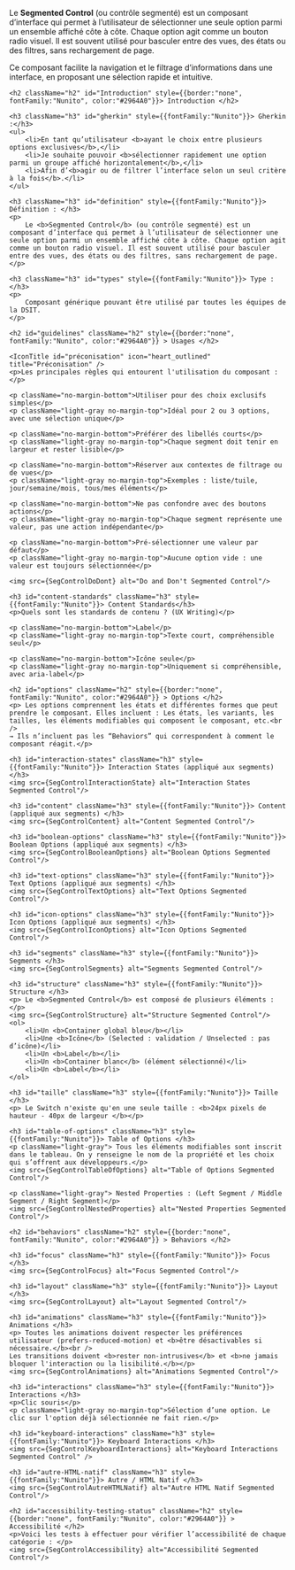 


<Meta title="Composants/SegmentedControl" />

<HeaderComponent title="SegmentedControl" linkFigma="https://www.figma.com/design/Wiy8uWsWjoagf95lOmPXNU/01.0-Design-System-RTE---WEB?node-id=2051-3091&p=f&m=dev" linkGithub="https://github.com/rte-france/design-system-rte/tree/main/packages/react/src/components/segmentedControl"  />

<p className="no-margin-bottom">Le <b>Segmented Control</b> (ou contrôle segmenté) est un composant d’interface qui permet à l’utilisateur de sélectionner une seule option parmi un ensemble affiché côte à côte. Chaque option agit comme un bouton radio visuel. Il est souvent utilisé pour basculer entre des vues, des états ou des filtres, sans rechargement de page.</p>
<p className="no-margin-top">Ce composant facilite la navigation et le filtrage d’informations dans une interface, en proposant une sélection rapide et intuitive.</p>

<StorybookTabs>

<div className="Overview">

    <h2 className="h2" id="Introduction" style={{border:"none", fontFamily:"Nunito", color:"#2964A0"}}> Introduction </h2>

    <h3 className="h3" id="gherkin" style={{fontFamily:"Nunito"}}> Gherkin :</h3>
    <ul>
        <li>En tant qu’utilisateur <b>ayant le choix entre plusieurs options exclusives</b>,</li>
        <li>Je souhaite pouvoir <b>sélectionner rapidement une option parmi un groupe affiché horizontalement</b>,</li>
        <li>Afin d’<b>agir ou de filtrer l’interface selon un seul critère à la fois</b>.</li>
    </ul>

    <h3 className="h3" id="definition" style={{fontFamily:"Nunito"}}> Définition : </h3>
    <p>
        Le <b>Segmented Control</b> (ou contrôle segmenté) est un composant d’interface qui permet à l’utilisateur de sélectionner une seule option parmi un ensemble affiché côte à côte. Chaque option agit comme un bouton radio visuel. Il est souvent utilisé pour basculer entre des vues, des états ou des filtres, sans rechargement de page.
    </p>

    <h3 className="h3" id="types" style={{fontFamily:"Nunito"}}> Type : </h3>
    <p>
        Composant générique pouvant être utilisé par toutes les équipes de la DSIT.
    </p>

</div>

<div className="Guidelines">

    <h2 id="guidelines" className="h2" style={{border:"none", fontFamily:"Nunito", color:"#2964A0"}} > Usages </h2>

    <IconTitle id="préconisation" icon="heart_outlined" title="Préconisation" />
    <p>Les principales règles qui entourent l'utilisation du composant :</p>

    <p className="no-margin-bottom">Utiliser pour des choix exclusifs simples</p>
    <p className="light-gray no-margin-top">Idéal pour 2 ou 3 options, avec une sélection unique</p>

    <p className="no-margin-bottom">Préférer des libellés courts</p>
    <p className="light-gray no-margin-top">Chaque segment doit tenir en largeur et rester lisible</p>

    <p className="no-margin-bottom">Réserver aux contextes de filtrage ou de vues</p>
    <p className="light-gray no-margin-top">Exemples : liste/tuile, jour/semaine/mois, tous/mes éléments</p>

    <p className="no-margin-bottom">Ne pas confondre avec des boutons actions</p>
    <p className="light-gray no-margin-top">Chaque segment représente une valeur, pas une action indépendante</p>

    <p className="no-margin-bottom">Pré-sélectionner une valeur par défaut</p>
    <p className="light-gray no-margin-top">Aucune option vide : une valeur est toujours sélectionnée</p>

    <img src={SegControlDoDont} alt="Do and Don't Segmented Control"/>

    <h3 id="content-standards" className="h3" style={{fontFamily:"Nunito"}}> Content Standards</h3>
    <p>Quels sont les standards de contenu ? (UX Writing)</p>

    <p className="no-margin-bottom">Label</p>
    <p className="light-gray no-margin-top">Texte court, compréhensible seul</p>

    <p className="no-margin-bottom">Icône seule</p>
    <p className="light-gray no-margin-top">Uniquement si compréhensible, avec aria-label</p>

    <h2 id="options" className="h2" style={{border:"none", fontFamily:"Nunito", color:"#2964A0"}} > Options </h2>
    <p> Les options comprennent les états et différentes formes que peut prendre le composant. Elles incluent : Les états, les variants, les tailles, les éléments modifiables qui composent le composant, etc.<br />
    → Ils n’incluent pas les “Behaviors” qui correspondent à comment le composant réagit.</p>

    <h3 id="interaction-states" className="h3" style={{fontFamily:"Nunito"}}> Interaction States (appliqué aux segments) </h3>
    <img src={SegControlInteractionState} alt="Interaction States Segmented Control"/>

    <h3 id="content" className="h3" style={{fontFamily:"Nunito"}}> Content (appliqué aux segments) </h3>
    <img src={SegControlContent} alt="Content Segmented Control"/>

    <h3 id="boolean-options" className="h3" style={{fontFamily:"Nunito"}}> Boolean Options (appliqué aux segments) </h3>
    <img src={SegControlBooleanOptions} alt="Boolean Options Segmented Control"/>

    <h3 id="text-options" className="h3" style={{fontFamily:"Nunito"}}> Text Options (appliqué aux segments) </h3>
    <img src={SegControlTextOptions} alt="Text Options Segmented Control"/>

    <h3 id="icon-options" className="h3" style={{fontFamily:"Nunito"}}> Icon Options (appliqué aux segments) </h3>
    <img src={SegControlIconOptions} alt="Icon Options Segmented Control"/>

    <h3 id="segments" className="h3" style={{fontFamily:"Nunito"}}> Segments </h3>
    <img src={SegControlSegments} alt="Segments Segmented Control"/>

    <h3 id="structure" className="h3" style={{fontFamily:"Nunito"}}> Structure </h3>
    <p> Le <b>Segmented Control</b> est composé de plusieurs éléments : </p>
    <img src={SegControlStructure} alt="Structure Segmented Control"/>
    <ol>
        <li>Un <b>Container global bleu</b></li>
        <li>Une <b>Icône</b> (Selected : validation / Unselected : pas d’icône)</li>
        <li>Un <b>Label</b></li>
        <li>Un <b>Container blanc</b> (élément sélectionné)</li>
        <li>Un <b>Label</b></li>
    </ol>

    <h3 id="taille" className="h3" style={{fontFamily:"Nunito"}}> Taille </h3>
    <p> Le Switch n'existe qu'en une seule taille : <b>24px pixels de hauteur - 40px de largeur </b></p>

    <h3 id="table-of-options" className="h3" style={{fontFamily:"Nunito"}}> Table of Options </h3>
    <p className="light-gray"> Tous les éléments modifiables sont inscrit dans le tableau. On y renseigne le nom de la propriété et les choix qui s’offrent aux développeurs.</p>
    <img src={SegControlTableOfOptions} alt="Table of Options Segmented Control"/>

    <p className="light-gray"> Nested Properties : (Left Segment / Middle Segment / Right Segment)</p>
    <img src={SegControlNestedProperties} alt="Nested Properties Segmented Control"/>

    <h2 id="behaviors" className="h2" style={{border:"none", fontFamily:"Nunito", color:"#2964A0"}} > Behaviors </h2>

    <h3 id="focus" className="h3" style={{fontFamily:"Nunito"}}> Focus </h3>
    <img src={SegControlFocus} alt="Focus Segmented Control"/>

    <h3 id="layout" className="h3" style={{fontFamily:"Nunito"}}> Layout </h3>
    <img src={SegControlLayout} alt="Layout Segmented Control"/>

    <h3 id="animations" className="h3" style={{fontFamily:"Nunito"}}> Animations </h3>
    <p> Toutes les animations doivent respecter les préférences utilisateur (prefers-reduced-motion) et <b>être désactivables si nécessaire.</b><br />
    Les transitions doivent <b>rester non-intrusives</b> et <b>ne jamais bloquer l'interaction ou la lisibilité.</b></p>
    <img src={SegControlAnimations} alt="Animations Segmented Control"/>

    <h3 id="interactions" className="h3" style={{fontFamily:"Nunito"}}> Interactions </h3>
    <p>Clic souris</p>
    <p className="light-gray no-margin-top">Sélection d’une option. Le clic sur l'option déjà sélectionnée ne fait rien.</p>

    <h3 id="keyboard-interactions" className="h3" style={{fontFamily:"Nunito"}}> Keyboard Interactions </h3>
    <img src={SegControlKeyboardInteractions} alt="Keyboard Interactions Segmented Control" />

    <h3 id="autre-HTML-natif" className="h3" style={{fontFamily:"Nunito"}}> Autre / HTML Natif </h3>
    <img src={SegControlAutreHTMLNatif} alt="Autre HTML Natif Segmented Control"/>

</div>

<div className="Accessibilité">

    <h2 id="accessibility-testing-status" className="h2" style={{border:"none", fontFamily:"Nunito", color:"#2964A0"}} > Accessibilité </h2>
    <p>Voici les tests à effectuer pour vérifier l’accessibilité de chaque catégorie : </p>
    <img src={SegControlAccessibility} alt="Accessibilité Segmented Control"/>

</div>

</StorybookTabs>